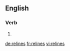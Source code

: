 ==English==

===Verb===
{{head|en|verb form}}

# {{en-third-person singular of|reline}}

[[de:relines]]
[[fr:relines]]
[[vi:relines]]